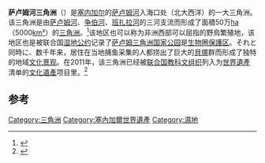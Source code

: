 {{Infobox World Heritage Site
|zh_name = 萨卢姆河三角洲
|site_img = File:Saloum.gif
|site_img_capt = 
|site_img_width = 
|en_name = Saloum Delta
|fr_name = Delta du Saloum
|country = {{SEN}}
|area = 
|criterion_c = (iii) (vi) (v)
|ID = 1359
|Region = 非洲
|rg_year = 2011年
|Danger_year = 
|ex_rg_year = 
|iucn = 
|remarks = 
|org_url = http://whc.unesco.org/en/list/1359
|map_img = 
|map_img_width = 
|Coor = {{coord|13|50|7|N|16|29|55|W|display=title, inline|format=dms}}
{{Designation list
 | embed = yes
 | designation1 = Ramsar
 | designation1_date = 1984年4月3日 <ref name="Ramsar list">{{cite web|title=Ramsar List|url=http://www.ramsar.org/cda/en/ramsar-documents-list/main/ramsar/1-31-218_4000_0__|publisher=Ramsar.org|accessdate=13 April 2013|archive-date=2013-04-09|archive-url=https://web.archive.org/web/20130409081737/http://www.ramsar.org/cda/en/ramsar-documents-list/main/ramsar/1-31-218_4000_0__|dead-url=no}}</ref>
 }}
}}


'''萨卢姆河三角洲'''（{{lang-fr|Saloum Delta / Le delta du Saloum}}）是[[塞内加尔|塞内加尔]]的[[萨卢姆河|萨卢姆河]]入海口处（北大西洋）的一大三角洲。该三角洲是由[[萨卢姆河|萨卢姆河]]、[[争伯河|争伯河]]、[[班扎拉河|班扎拉河]]的三河支流而形成了面積50万[[公顷|ha]]（5000[[平方千米|km²]]）的[[三角洲|三角洲]]。<ref>{{cite web|url=http://www.birdlife.org/datazone/sitefactsheet.php?id=6852|publisher=[[BirdLife_International|BirdLife International]]|title=Delta du Saloum|accessdate=2011-09-29|archive-date=2016-04-15|archive-url=https://web.archive.org/web/20160415123100/http://www.birdlife.org/datazone/sitefactsheet.php?id=6852|dead-url=no}}</ref>该地区也可以称为非洲西部可以屈指的野鳥繁殖地，该地区也是被联合国[[湿地公约|湿地公约]]记录了[[萨卢姆三角洲国家公园|萨卢姆三角洲国家公园]]是[[生物圈保護区|生物圈保護区]]。それと同時に、数千年来，居住在当地捕鱼采集的人都捞出了巨大的[[貝塚|貝塚]]群而形成了独特的地域[[文化景观|文化景观]]。在2011年，该三角洲已经被[[联合国教科文组织|联合国教科文组织]]列入为[[世界遺產|世界遺產]]清单的[[文化遺產|文化遺產]]项目里。<ref name="UNESCO">{{cite web|url=http://whc.unesco.org/en/list/1359|title=Saloum Delta|publisher=UNESCO|accessdate=27 September 2011|archive-date=2016-12-06|archive-url=https://web.archive.org/web/20161206233405/http://whc.unesco.org/en/list/1359|dead-url=no}}</ref>

==参考==
{{reflist}}

[[Category:三角洲|Category:三角洲]]
[[Category:塞內加爾世界遺產|Category:塞內加爾世界遺產]]
[[Category:濕地|Category:濕地]]